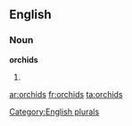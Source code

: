 
==English==

===Noun===
'''orchids'''

# {{plural of|[[orchid]]}}

[[Category:English plurals]]

[[ar:orchids]]
[[fr:orchids]]
[[ta:orchids]]